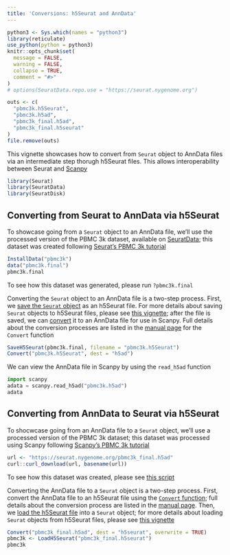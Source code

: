 ```yaml
---
title: 'Conversions: h5Seurat and AnnData'
---
```


```r
python3 <- Sys.which(names = "python3")
library(reticulate)
use_python(python = python3)
knitr::opts_chunk$set(
  message = FALSE,
  warning = FALSE,
  collapse = TRUE,
  comment = "#>"
)
# options(SeuratData.repo.use = "https://seurat.nygenome.org")
```

```r
outs <- c(
  "pbmc3k.h5Seurat",
  "pbmc3k.h5ad",
  "pbmc3k_final.h5ad",
  "pbmc3k_final.h5seurat"
)
file.remove(outs)
```

This vignette showcases how to convert from `Seurat` object to AnnData files via an intermediate step thorugh h5Seurat files. This allows interoperability between Seurat and [Scanpy](https://scanpy.readthedocs.io/)

```r
library(Seurat)
library(SeuratData)
library(SeuratDisk)
```

## Converting from Seurat to AnnData via h5Seurat

To showcase going from a `Seurat` object to an AnnData file, we'll use the processed version of the PBMC 3k dataset, available on [SeuratData](https://github.com/satijalab/seurat-data); this dataset was created following [Seurat's PBMC 3k tutorial](https://satijalab.org/seurat/v3.1/pbmc3k_tutorial.html)

```r
InstallData("pbmc3k")
data("pbmc3k.final")
pbmc3k.final
```

To see how this dataset was generated, please run `?pbmc3k.final`

Converting the `Seurat` object to an AnnData file is a two-step process. First, we [save the `Seurat` object](https://mojaveazure.github.io/seurat-disk/reference/SaveH5Seurat.html) as an h5Seurat file. For more details about saving `Seurat` objects to h5Seurat files, please see [this vignette](https://mojaveazure.github.io/seurat-disk/articles/h5Seurat-load.html); after the file is saved, we can [convert](https://mojaveazure.github.io/seurat-disk/reference/Convert.html) it to an AnnData file for use in Scanpy. Full details about the conversion processes are listed in the [manual page](https://mojaveazure.github.io/seurat-disk/reference/Convert.html) for the `Convert` function

```r
SaveH5Seurat(pbmc3k.final, filename = "pbmc3k.h5Seurat")
Convert("pbmc3k.h5Seurat", dest = "h5ad")
```

We can view the AnnData file in Scanpy by using the `read_h5ad` function

```python
import scanpy
adata = scanpy.read_h5ad("pbmc3k.h5ad")
adata
```

## Converting from AnnData to Seurat via h5Seurat

To shocwcase going from an AnnData file to a `Seurat` object, we'll use a processed version of the PBMC 3k dataset; this dataset was processed using Scanpy following [Scanpy's PBMC 3k tutorial](https://scanpy-tutorials.readthedocs.io/en/latest/pbmc3k.html)

```r
url <- "https://seurat.nygenome.org/pbmc3k_final.h5ad"
curl::curl_download(url, basename(url))
```

To see how this dataset was created, please see [this script](https://gist.github.com/mojaveazure/922aa904b9ac212e627f522c2b816a52)


Converting the AnnData file to a `Seurat` object is a two-step process. First, convert the AnnData file to an h5Seurat file using the [`Convert` function](https://mojaveazure.github.io/seurat-disk/reference/Convert.html); full details about the conversion process are listed in the [manual page](https://mojaveazure.github.io/seurat-disk/reference/Convert.html). Then, we [load the h5Seurat file](https://mojaveazure.github.io/seurat-disk/reference/LoadH5Seurat.html) into a `Seurat` object; for more details about loading `Seurat` objects from h5Seurat files, please see [this vignette](https://mojaveazure.github.io/seurat-disk/articles/h5Seurat-load.html)

```r
Convert("pbmc3k_final.h5ad", dest = "h5seurat", overwrite = TRUE)
pbmc3k <- LoadH5Seurat("pbmc3k_final.h5seurat")
pbmc3k
```
